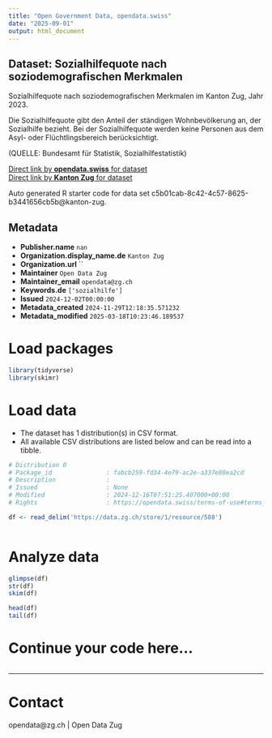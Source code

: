 ```yaml
---
title: "Open Government Data, opendata.swiss"
date: "2025-09-01"
output: html_document
---
```


## Dataset: Sozialhilfequote nach soziodemografischen Merkmalen

Sozialhilfequote nach soziodemografischen Merkmalen im Kanton Zug, Jahr 2023.

Die Sozialhilfequote gibt den Anteil der ständigen Wohnbevölkerung an, der Sozialhilfe bezieht. Bei der Sozialhilfequote werden keine Personen aus dem Asyl- oder Flüchtlingsbereich berücksichtigt.

(QUELLE: Bundesamt für Statistik, Sozialhilfestatistik)

[Direct link by **opendata.swiss** for dataset](https://opendata.swiss/de/dataset/sozialhilfequote-nach-soziodemografischen-merkmalen)<br>
[Direct link by **Kanton Zug** for dataset](https://www.zg.ch/behoerden/gesundheitsdirektion/statistikfachstelle/themen/soziale-sicherheit/sozialhilfe)

Auto generated R starter code for data set c5b01cab-8c42-4c57-8625-b3441656cb5b@kanton-zug.

## Metadata

- **Publisher.name** `nan`
- **Organization.display_name.de** `Kanton Zug`
- **Organization.url** ``
- **Maintainer** `Open Data Zug`
- **Maintainer_email** `opendata@zg.ch`
- **Keywords.de** `['sozialhilfe']`
- **Issued** `2024-12-02T00:00:00`
- **Metadata_created** `2024-11-29T12:18:35.571232`
- **Metadata_modified** `2025-03-18T10:23:46.189537`


# Load packages

```r

library(tidyverse)
library(skimr)

```

# Load data

-   The dataset has 1 distribution(s) in CSV format.
-   All available CSV distributions are listed below and can be read into a tibble.

```r

# Distribution 0
# Package_id               : fabcb259-fd34-4e79-ac2e-a337e80ea2cd
# Description              : 
# Issued                   : None
# Modified                 : 2024-12-16T07:51:25.407000+00:00
# Rights                   : https://opendata.swiss/terms-of-use#terms_by

df <- read_delim('https://data.zg.ch/store/1/resource/588')



```

# Analyze data

```r

glimpse(df)
str(df)
skim(df)

head(df)
tail(df)

```

# Continue your code here...

```r

```

------------------------------------------------------------------------

# Contact

opendata@zg.ch | Open Data Zug
